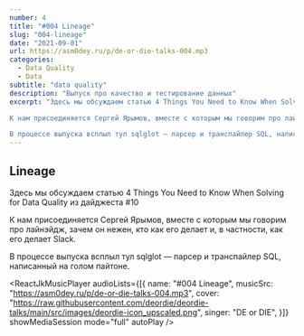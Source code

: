 ```yaml
---
number: 4
title: "#004 Lineage"
slug: "004-lineage"
date: "2021-09-01"
url: https://asm0dey.ru/p/de-or-die-talks-004.mp3
categories:
  - Data Quality
  - Data
subtitle: "data quality"
description: "Выпуск про качество и тестирование данных"
excerpt: "Здесь мы обсуждаем статью 4 Things You Need to Know When Solving for Data Quality из дайджеста #10

К нам присоединяется Сергей Ярымов, вместе с которым мы говорим про лайнэйдж, зачем он нежен, кто как его делает и, в частности, как его делает Slack.

В процессе выпуска всплыл тул sqlglot — парсер и транспайлер SQL, написанный на голом пайтоне."
---
```


## Lineage

Здесь мы обсуждаем статью <OutboundLink href="https://slack.engineering/data-lineage-at-slack/">4 Things You Need to Know When Solving for Data Quality</OutboundLink> из <OutboundLink href="https://digest.deordie.org/10_Slack_time/">дайджеста #10</OutboundLink>

К нам присоединяется Сергей Ярымов, вместе с которым мы говорим про лайнэйдж, зачем он нежен, кто как его делает и, в частности, как его делает Slack.

В процессе выпуска всплыл тул <OutboundLink href="https://github.com/tobymao/sqlglot">sqlglot</OutboundLink> — парсер и транспайлер SQL, написанный на голом пайтоне.

<ReactJkMusicPlayer
  audioLists={[{
    name: "#004 Lineage",
    musicSrc: "https://asm0dey.ru/p/de-or-die-talks-004.mp3",
    cover: "https://raw.githubusercontent.com/deordie/deordie-talks/main/src/images/deordie-icon_upscaled.png",
    singer: "DE or DIE",
  }]}
  showMediaSession
  mode="full"
  autoPlay
/>

